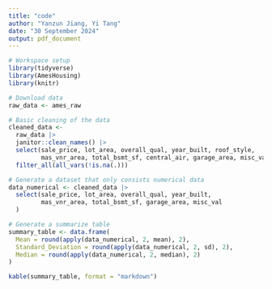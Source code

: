 ```yaml
---
title: "code"
author: "Yanzun Jiang, Yi Tang"
date: "30 September 2024"
output: pdf_document
---
```


```r
# Workspace setup
library(tidyverse)
library(AmesHousing)
library(knitr)
```

```r
# Download data
raw_data <- ames_raw
```

```r
# Basic cleaning of the data
cleaned_data <-
  raw_data |>
  janitor::clean_names() |>
  select(sale_price, lot_area, overall_qual, year_built, roof_style,
         mas_vnr_area, total_bsmt_sf, central_air, garage_area, misc_val) |>
  filter_all(all_vars(!is.na(.)))
```

```r
# Generate a dataset that only consists numerical data
data_numerical <- cleaned_data |>
  select(sale_price, lot_area, overall_qual, year_built,
         mas_vnr_area, total_bsmt_sf, garage_area, misc_val
  )

# Generate a summarize table
summary_table <- data.frame(
  Mean = round(apply(data_numerical, 2, mean), 2),
  Standard_Deviation = round(apply(data_numerical, 2, sd), 2),
  Median = round(apply(data_numerical, 2, median), 2)
)

kable(summary_table, format = "markdown")
```

```r

```
